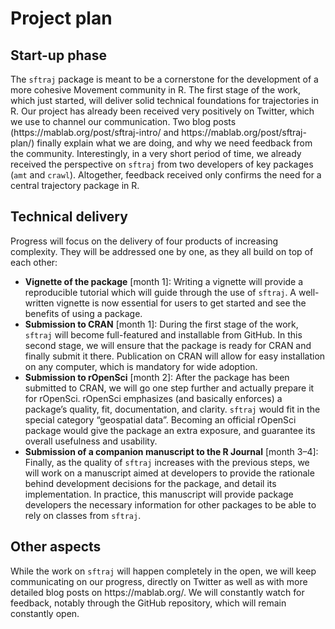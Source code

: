 # Project plan

## Start-up phase
<!--
Covering the planning phase, this section should provide a relatively detailed plan of how work will start on the project. This section is important because projects need to get up and running quickly.


 - [ ] Setting up collaboration platform inc. code for contributors etc.
 - [ ] Licence decisions
 - [ ] Reporting framework
-->

The `sftraj` package is meant to be a cornerstone for the development
of a more cohesive Movement community in R. The first stage of the
work, which just started, will deliver solid technical foundations for
trajectories in R. Our project has already been received very
positively on Twitter, which we use to channel our communication. Two
blog posts (https://mablab.org/post/sftraj-intro/ and
https://mablab.org/post/sftraj-plan/) finally explain what we are
doing, and why we need feedback from the community. Interestingly, in
a very short period of time, we already received the perspective on
`sftraj` from two developers of key packages (`amt` and
`crawl`). Altogether, feedback received only confirms the need for a
central trajectory package in R.


## Technical delivery
<!--
Covering the actual delivery of the project this section should provide at least a high-level the implementation. 

Including target dates is really important as you need to be committed and the ISC need to have a means of tracking delivery
-->

Progress will focus on the delivery of four products of increasing
complexity. They will be addressed one by one, as they all build on
top of each other:

* **Vignette of the package** [month 1]: Writing a vignette will
  provide a reproducible tutorial which will guide through the use of
  `sftraj`. A well-written vignette is now essential for users to get
  started and see the benefits of using a package.
* **Submission to CRAN** [month 1]: During the first stage of the
  work, `sftraj` will become full-featured and installable from
  GitHub. In this second stage, we will ensure that the package is
  ready for CRAN and finally submit it there. Publication on CRAN will
  allow for easy installation on any computer, which is mandatory for
  wide adoption.
* **Submission to rOpenSci** [month 2]: After the package has been
  submitted to CRAN, we will go one step further and actually prepare
  it for rOpenSci. rOpenSci emphasizes (and basically enforces) a
  package's quality, fit, documentation, and clarity. `sftraj` would
  fit in the special category "geospatial data". Becoming an official
  rOpenSci package would give the package an extra exposure, and
  guarantee its overall usefulness and usability.
* **Submission of a companion manuscript to the R Journal** [month
  3–4]: Finally, as the quality of `sftraj` increases with the
  previous steps, we will work on a manuscript aimed at developers to
  provide the rationale behind development decisions for the package,
  and detail its implementation. In practice, this manuscript will
  provide package developers the necessary information for other
  packages to be able to rely on classes from `sftraj`.


## Other aspects
<!--
Covering non-technical activities like on-going publicity, paper preparation, discussion groups etc. that might be required to facilitate successful delivery of the project.

 - [ ] Announcement post
 - [ ] Delivery blog post
 - [ ] Twitter
 - [ ] UseR!
 - [ ] ISC meetings
-->

While the work on `sftraj` will happen completely in the open, we will
keep communicating on our progress, directly on Twitter as well as
with more detailed blog posts on https://mablab.org/. We will
constantly watch for feedback, notably through the GitHub repository,
which will remain constantly open.
